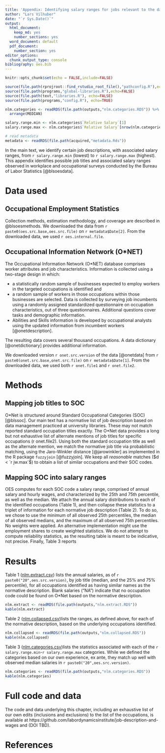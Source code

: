 ```yaml
---
title: 'Appendix: Identifying salary ranges for jobs relevant to the data cycle'
author: "Lars Vilhuber"
date: "`r Sys.Date()`"
output:
  html_document:
    keep_md: yes
    number_sections: yes
  word_document: default
  pdf_document:
    number_section: yes
editor_options:
  chunk_output_type: console
bibliography: oes.bib
---
```


```r
knitr::opts_chunk$set(echo = FALSE,include=FALSE)

source(file.path(rprojroot::find_rstudio_root_file(),"pathconfig.R"),echo=TRUE)
source(file.path(programs,"global-libraries.R"),echo=FALSE)
source(file.path(text,"libraries.R"), echo=FALSE)
source(file.path(programs,"config.R"), echo=TRUE)
```

```r

nlm.categories <- readRDS(file.path(outputs,"nlm.categories.RDS")) %>%
  arrange(MEDIAN)

salary.range.min <- nlm.categories$`Relative Salary`[1]
salary.range.max <- nlm.categories$`Relative Salary`[nrow(nlm.categories)]

# read metadata
metadata <- readRDS(file.path(acquired,"metadata.Rds"))
```

In the main text, we identify certain job descriptions, with associated salary ranges, from `r salary.range.min` (lowest) to `r salary.range.max` (highest). This appendix identifies possible job titles and associated salary ranges observed in workplace and occupational surveys conducted by the Bureau of Labor Statistics [@blsoesdata]. 


# Data used

## Occupational Employment Statistics

Collection methods, estimation methodology, and coverage are described in @blsoesmethods. We downloaded the data from `r paste0(oes.src.base,oes.src.file)` on `r metadata$Date[2]`. From the downloaded data, we used ``r oes.internal.file``.

## Occupational Information Network (O&ast;NET)


The Occupational Information Network (O*NET) database comprises worker attributes and job characteristics.  Information is collected using a two-stage design in which:

- a statistically random sample of businesses expected to employ workers in the targeted occupations is  identified and
- a random sample of workers in those occupations within those businesses are  selected. Data is  collected by surveying job incumbents using a randomly assigned standardized questionnaire on occupation characteristics, out of three questionnaires. Additional questions cover tasks and demographic information.
-  Abilities and Skills information is developed by occupational analysts using the updated information from incumbent workers [@onetdescription]. 

The resulting data covers several thousand occupations. A data dictionary [@onetdictionary] provides additional information.

We downloaded version `r onet.src.version` of the data [@onetdata] from `r paste0(onet.src.base,onet.src.file)` on `r metadata$Date[1]`. From the downloaded data, we used both `r onet.file1` and `r onet.file2`.


# Methods

## Mapping job titles to SOC

O&ast;Net is structured around Standard Occupational Categories (SOC) [@blssoc]. Our main text has a normative list of job description based on data management practiced at university libraries. These may not match reported standard occupation titles exactly. The O&ast;Net data provides a long but not exhaustive list of alternate mentions of job titles for specific occupations (` `r onet.file2` `). Using both the standard occupation title as well as the alternate mention, we match the normative job title via probabilistic matching, using the Jaro-Winkler distance [@jarowinkler] as implemented in the R package `fuzzyjoin` [@fuzzyjoin]. We keep all *reasonable* matches ($d < `r jw.max`$) to obtain a list of similar occupations and their SOC codes.

## Mapping SOC into salary ranges

OES computes for each SOC code a salary range, comprised of annual salary and hourly wages, and characterized by the 25th and 75th percentile, as well as the median. We attach the annual salary distributions to each of the identified occupations (Table 1), and then collapse these statistics to a triplet of information for each normative job description (Table 2). To do so, we chose to use the minimum of all observed 25th percentiles, the median of all observed medians, and the maximum of all observed 75th percentiles. No weights were applied. An alternative implementation might use the employment shares to create weighted statistics. We do not attempt to compute reliability statistics, as the resulting table is meant to be indicative, not precise. Finally, Table 3 reports 


# Results

Table 1 ([nlm.extract.csv](`r filePath("..",sub(basepath,"",outputs),"nlm.extract.csv",removeUps=TRUE)`)) lists the annual salaries, as of `r paste0("20",oes.src.version)`, by job title (median, and the 25% and 75% percentile), for all occupations identified as having similar names as the normative description. Blank salaries ("NA") indicate that no occupation code could be found on O&ast;Net based on the normative description. 

```r
nlm.extract <- readRDS(file.path(outputs,"nlm.extract.RDS"))
kable(nlm.extract)
```

Table 2 ([nlm.collapsed.csv](`r filePath("..",sub(basepath,"",outputs),"nlm.collapsed.csv",removeUps=TRUE)`))lists the ranges, as defined above, for each of the normative description, based on the underlying occupations identified.

```r
nlm.collapsed <- readRDS(file.path(outputs,"nlm.collapsed.RDS"))
kable(nlm.collapsed)
```

Table 3 ([nlm.categories.csv](`r filePath("..",sub(basepath,"",outputs),"nlm.categories.csv",removeUps=TRUE)`))lists the statistics associated with each of the  `r salary.range.min`-`r salary.range.max` categories. While we defined the categories based on our own experience, ex ante, they match up well with observed median salaries in `r paste0("20",oes.src.version)`.

```r
nlm.categories <- readRDS(file.path(outputs,"nlm.categories.RDS"))
kable(nlm.categories)

```

# Full code and data

The code and data underlying this chapter, including an exhaustive list of our own edits (inclusions and exclusions) to the list of the occupations, is available at https://github.com/labordynamicsinstitute/job-description-and-wages and (DOI TBD).

# References